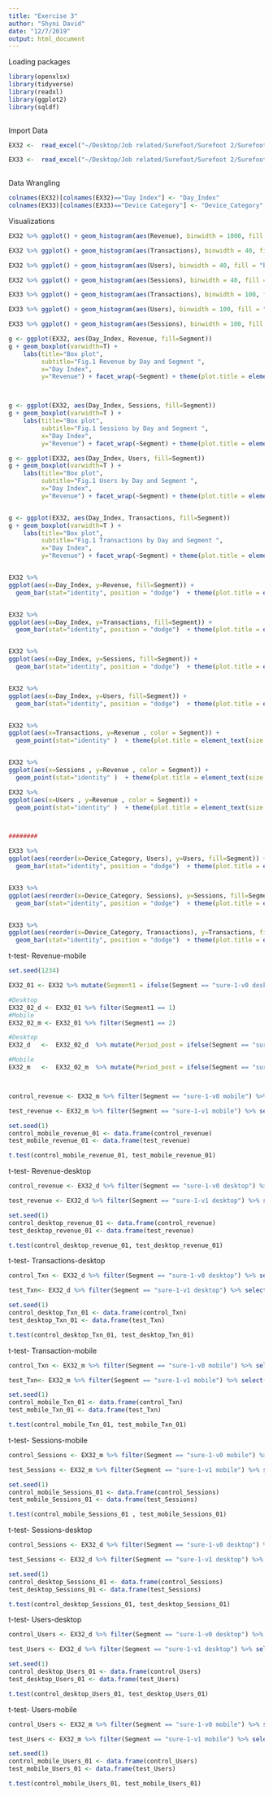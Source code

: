 ```yaml
---
title: "Exercise 3"
author: "Shyni David"
date: "12/7/2019"
output: html_document
---
```


Loading packages
```r
library(openxlsx)
library(tidyverse)
library(readxl)
library(ggplot2)
library(sqldf)
 
```



Import Data
 
```r
EX32 <-  read_excel("~/Desktop/Job related/Surefoot/Surefoot 2/Surefoot- GA/Analysis - 2/Exercise 3.xlsx", sheet = 2)

EX33 <-  read_excel("~/Desktop/Job related/Surefoot/Surefoot 2/Surefoot- GA/Analysis - 2/Exercise 3.xlsx", sheet = 3)
 
```


Data Wrangling
```r
 
colnames(EX32)[colnames(EX32)=="Day Index"] <- "Day_Index" 
colnames(EX33)[colnames(EX33)=="Device Category"] <- "Device_Category" 

```


Visualizations
```r

EX32 %>% ggplot() + geom_histogram(aes(Revenue), binwidth = 1000, fill = "blue",col = "black") + facet_wrap(~Segment) 

EX32 %>% ggplot() + geom_histogram(aes(Transactions), binwidth = 40, fill = "blue",col = "black") + facet_wrap(~Segment) 

EX32 %>% ggplot() + geom_histogram(aes(Users), binwidth = 40, fill = "blue",col = "black") + facet_wrap(~Segment) 

EX32 %>% ggplot() + geom_histogram(aes(Sessions), binwidth = 40, fill = "blue",col = "black") + facet_wrap(~Segment) 

EX33 %>% ggplot() + geom_histogram(aes(Transactions), binwidth = 100, fill = "blue",col = "black") + facet_wrap(~Segment) 

EX33 %>% ggplot() + geom_histogram(aes(Users), binwidth = 100, fill = "blue",col = "black") + facet_wrap(~Segment) 

EX33 %>% ggplot() + geom_histogram(aes(Sessions), binwidth = 100, fill = "blue",col = "black") + facet_wrap(~Segment) 

g <- ggplot(EX32, aes(Day_Index, Revenue, fill=Segment))
g + geom_boxplot(varwidth=T) + 
    labs(title="Box plot", 
         subtitle="Fig.1 Revenue by Day and Segment ",
         x="Day Index",
         y="Revenue") + facet_wrap(~Segment) + theme(plot.title = element_text(size =10),axis.text.x = element_text(size =7,angle = 45, hjust = 1) )



g <- ggplot(EX32, aes(Day_Index, Sessions, fill=Segment))
g + geom_boxplot(varwidth=T ) + 
    labs(title="Box plot", 
         subtitle="Fig.1 Sessions by Day and Segment ",
         x="Day Index",
         y="Revenue") + facet_wrap(~Segment) + theme(plot.title = element_text(size =10),axis.text.x = element_text(size =7,angle = 45, hjust = 1) )

g <- ggplot(EX32, aes(Day_Index, Users, fill=Segment))
g + geom_boxplot(varwidth=T ) + 
    labs(title="Box plot", 
         subtitle="Fig.1 Users by Day and Segment ",
         x="Day Index",
         y="Revenue") + facet_wrap(~Segment) + theme(plot.title = element_text(size =10),axis.text.x = element_text(size =7,angle = 45, hjust = 1) )


g <- ggplot(EX32, aes(Day_Index, Transactions, fill=Segment))
g + geom_boxplot(varwidth=T ) + 
    labs(title="Box plot", 
         subtitle="Fig.1 Transactions by Day and Segment ",
         x="Day Index",
         y="Revenue") + facet_wrap(~Segment) + theme(plot.title = element_text(size =10),axis.text.x = element_text(size =7,angle = 45, hjust = 1) )


EX32 %>%  
ggplot(aes(x=Day_Index, y=Revenue, fill=Segment)) + 
  geom_bar(stat="identity", position = "dodge")  + theme(plot.title = element_text(size =10),axis.text.x = element_text(size =7,angle = 45, hjust = 1) ) + ggtitle("Fig.1 Revenue by Day and Segment ") +xlab("Day_Index") + ylab("Revenue") +   scale_fill_manual(values=c("red", "darkgreen", "springgreen1", "turquoise2")) + guides(colour = guide_legend(override.aes = list(size=3, alpha = 1))) + scale_shape_manual(values=c(3:9))  + facet_wrap(~Segment) + geom_smooth(method = "lm", se = FALSE)


EX32 %>%  
ggplot(aes(x=Day_Index, y=Transactions, fill=Segment)) + 
  geom_bar(stat="identity", position = "dodge")  + theme(plot.title = element_text(size =10),axis.text.x = element_text(size =7,angle = 45, hjust = 1) ) + ggtitle("Fig.2 Transactions by Day and Segment ") +xlab("Day_Index") + ylab("Transactions") +    scale_fill_manual(values=c("red", "darkgreen", "springgreen1", "turquoise2")) + guides(colour = guide_legend(override.aes = list(size=3, alpha = 1))) + scale_shape_manual(values=c(3:9))  + facet_wrap(~Segment) + geom_smooth(method = "lm", se = FALSE)


EX32 %>%  
ggplot(aes(x=Day_Index, y=Sessions, fill=Segment)) + 
  geom_bar(stat="identity", position = "dodge")  + theme(plot.title = element_text(size =10),axis.text.x = element_text(size =7,angle = 45, hjust = 1) ) + ggtitle("Fig. 3 Sessions by Day and Segment ") + xlab("Day_Index") + ylab("Sessions") +  scale_fill_manual(values=c("red", "darkgreen", "springgreen1", "turquoise2")) + guides(colour = guide_legend(override.aes = list(size=3, alpha = 1))) + scale_shape_manual(values=c(3:9))  + facet_wrap(~Segment) + geom_smooth(method = "lm", se = FALSE)


EX32 %>%  
ggplot(aes(x=Day_Index, y=Users, fill=Segment)) + 
  geom_bar(stat="identity", position = "dodge")  + theme(plot.title = element_text(size =10),axis.text.x = element_text(size =7,angle = 45, hjust = 1) ) + ggtitle("Fig. 4 Users by Day and Segment") + xlab("Day_Index") + ylab("Users") +  scale_fill_manual(values=c("red", "darkgreen", "springgreen1", "turquoise2")) + guides(colour = guide_legend(override.aes = list(size=3, alpha = 1))) + scale_shape_manual(values=c(3:9))  + facet_wrap(~Segment) + geom_smooth(method = "lm", se = FALSE)


EX32 %>%  
ggplot(aes(x=Transactions, y=Revenue , color = Segment)) + 
  geom_point(stat="identity" )  + theme(plot.title = element_text(size =10),axis.text.x = element_text(size =7,angle = 45, hjust = 1) ) + ggtitle("Fig. 5 Revenue - Transactions") +xlab("Transactions") + ylab("Revenue") +    scale_fill_manual(values=c("red", "darkgreen", "springgreen1", "turquoise2")) + guides(colour = guide_legend(override.aes = list(size=3, alpha = 1))) + scale_shape_manual(values=c(3:9))  + facet_wrap(~Segment) + geom_smooth(method = "lm", se = FALSE)


EX32 %>%  
ggplot(aes(x=Sessions , y=Revenue , color = Segment)) + 
  geom_point(stat="identity" )  + theme(plot.title = element_text(size =10),axis.text.x = element_text(size =7,angle = 45, hjust = 1) ) + ggtitle("Fig. 6 Revenue - Sessions ") +xlab("Sessions") + ylab("Revenue") +   scale_fill_manual(values=c("red", "darkgreen", "springgreen1", "turquoise2")) + guides(colour = guide_legend(override.aes = list(size=3, alpha = 1))) + scale_shape_manual(values=c(3:9))  + facet_wrap(~Segment) + geom_smooth(method = "lm", se = FALSE)

EX32 %>%  
ggplot(aes(x=Users , y=Revenue , color = Segment)) + 
  geom_point(stat="identity" )  + theme(plot.title = element_text(size =10),axis.text.x = element_text(size =7,angle = 45, hjust = 1) ) + ggtitle("Fig. 7 Revenue - Users") +xlab("Users") + ylab("Revenue") +    scale_fill_manual(values=c("red", "darkgreen", "springgreen1", "turquoise2")) + guides(colour = guide_legend(override.aes = list(size=3, alpha = 1))) + scale_shape_manual(values=c(3:9))  + facet_wrap(~Segment) + geom_smooth(method = "lm", se = FALSE)



########

EX33 %>%  
ggplot(aes(reorder(x=Device_Category, Users), y=Users, fill=Segment)) + 
  geom_bar(stat="identity", position = "dodge")  + theme(plot.title = element_text(size =10),axis.text.x = element_text(size =7,angle = 45, hjust = 1) ) + ggtitle("Users by Device and Segment ") +xlab("Device") + ylab("Users") +    scale_fill_manual(values=c("red", "darkgreen", "springgreen1", "turquoise2")) + guides(colour = guide_legend(override.aes = list(size=3, alpha = 1))) + scale_shape_manual(values=c(3:9))  + facet_wrap(~Segment)  


EX33 %>%  
ggplot(aes(reorder(x=Device_Category, Sessions), y=Sessions, fill=Segment)) + 
  geom_bar(stat="identity", position = "dodge")  + theme(plot.title = element_text(size =10),axis.text.x = element_text(size =7,angle = 45, hjust = 1) ) + ggtitle("Sessions by Device and Segment ") +xlab("Device") + ylab("Sessions") +   scale_fill_manual(values=c("red", "darkgreen", "springgreen1", "turquoise2")) + guides(colour = guide_legend(override.aes = list(size=3, alpha = 1))) + scale_shape_manual(values=c(3:9))  + facet_wrap(~Segment) 


EX33 %>%  
ggplot(aes(reorder(x=Device_Category, Transactions), y=Transactions, fill=Segment)) + 
  geom_bar(stat="identity", position = "dodge")  + theme(plot.title = element_text(size =10),axis.text.x = element_text(size =7,angle = 45, hjust = 1) ) + ggtitle("Transactions by Device and Segment ") +xlab("Device") + ylab("Transactions") +    scale_fill_manual(values=c("red", "darkgreen", "springgreen1", "turquoise2"))+ guides(colour = guide_legend(override.aes = list(size=3, alpha = 1))) + scale_shape_manual(values=c(3:9))  + facet_wrap(~Segment) 

```






t-test- Revenue-mobile
```r

set.seed(1234) 

EX32_01 <- EX32 %>% mutate(Segment1 = ifelse(Segment == "sure-1-v0 desktop", 1, ifelse(Segment == "sure-1-v1 desktop", 1, ifelse(Segment == "sure-1-v0 mobile", 2, ifelse(Segment == "sure-1-v1 mobile", 2, 3)))))

#Desktop
EX32_02_d <- EX32_01 %>% filter(Segment1 == 1)
#Mobile
EX32_02_m <- EX32_01 %>% filter(Segment1 == 2)

#Desktop
EX32_d   <-  EX32_02_d  %>% mutate(Period_post = ifelse(Segment == "sure-1-v1 desktop", 1, 0))

#Mobile
EX32_m   <-  EX32_02_m  %>% mutate(Period_post = ifelse(Segment == "sure-1-v1 mobile", 1, 0))



control_revenue <- EX32_m %>% filter(Segment == "sure-1-v0 mobile") %>% select(Revenue)

test_revenue <- EX32_m %>% filter(Segment == "sure-1-v1 mobile") %>% select(Revenue)

set.seed(1)
control_mobile_revenue_01 <- data.frame(control_revenue)
test_mobile_revenue_01 <- data.frame(test_revenue)

t.test(control_mobile_revenue_01, test_mobile_revenue_01)

```


t-test- Revenue-desktop
```r
control_revenue <- EX32_d %>% filter(Segment == "sure-1-v0 desktop") %>% select(Revenue)

test_revenue <- EX32_d %>% filter(Segment == "sure-1-v1 desktop") %>% select(Revenue)

set.seed(1)
control_desktop_revenue_01 <- data.frame(control_revenue)
test_desktop_revenue_01 <- data.frame(test_revenue)

t.test(control_desktop_revenue_01, test_desktop_revenue_01)

```


t-test- Transactions-desktop
```r
control_Txn <- EX32_d %>% filter(Segment == "sure-1-v0 desktop") %>% select(Transactions)

test_Txn<- EX32_d %>% filter(Segment == "sure-1-v1 desktop") %>% select(Transactions)

set.seed(1)
control_desktop_Txn_01 <- data.frame(control_Txn)
test_desktop_Txn_01 <- data.frame(test_Txn)

t.test(control_desktop_Txn_01, test_desktop_Txn_01)

```



t-test- Transaction-mobile
```r
control_Txn <- EX32_m %>% filter(Segment == "sure-1-v0 mobile") %>% select(Transactions)

test_Txn<- EX32_m %>% filter(Segment == "sure-1-v1 mobile") %>% select(Transactions)

set.seed(1)
control_mobile_Txn_01 <- data.frame(control_Txn)
test_mobile_Txn_01 <- data.frame(test_Txn)

t.test(control_mobile_Txn_01, test_mobile_Txn_01)

```


t-test- Sessions-mobile
```r
control_Sessions <- EX32_m %>% filter(Segment == "sure-1-v0 mobile") %>% select(Sessions)

test_Sessions <- EX32_m %>% filter(Segment == "sure-1-v1 mobile") %>% select(Sessions)

set.seed(1)
control_mobile_Sessions_01 <- data.frame(control_Sessions)
test_mobile_Sessions_01 <- data.frame(test_Sessions)

t.test(control_mobile_Sessions_01 , test_mobile_Sessions_01)

```



t-test- Sessions-desktop
```r
control_Sessions <- EX32_d %>% filter(Segment == "sure-1-v0 desktop") %>% select(Sessions)

test_Sessions <- EX32_d %>% filter(Segment == "sure-1-v1 desktop") %>% select(Sessions)

set.seed(1)
control_desktop_Sessions_01 <- data.frame(control_Sessions)
test_desktop_Sessions_01 <- data.frame(test_Sessions)

t.test(control_desktop_Sessions_01, test_desktop_Sessions_01)

```


t-test- Users-desktop
```r
control_Users <- EX32_d %>% filter(Segment == "sure-1-v0 desktop") %>% select(Users)

test_Users <- EX32_d %>% filter(Segment == "sure-1-v1 desktop") %>% select(Users)

set.seed(1)
control_desktop_Users_01 <- data.frame(control_Users)
test_desktop_Users_01 <- data.frame(test_Users)

t.test(control_desktop_Users_01, test_desktop_Users_01)

```



t-test- Users-mobile
```r
control_Users <- EX32_m %>% filter(Segment == "sure-1-v0 mobile") %>% select(Users)

test_Users <- EX32_m %>% filter(Segment == "sure-1-v1 mobile") %>% select(Users)

set.seed(1)
control_mobile_Users_01 <- data.frame(control_Users)
test_mobile_Users_01 <- data.frame(test_Users)

t.test(control_mobile_Users_01, test_mobile_Users_01)

```















 






